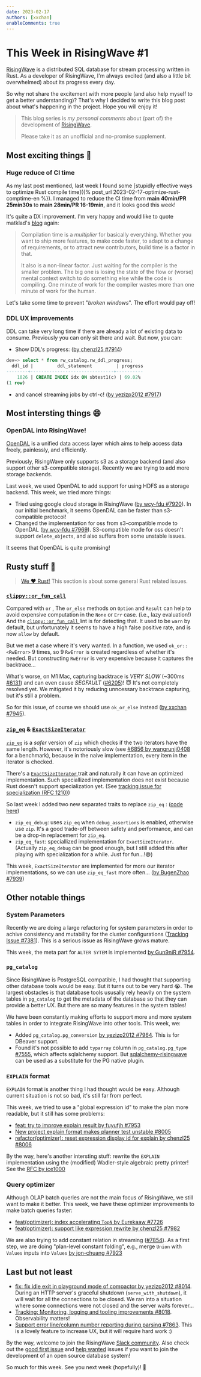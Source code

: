 ```yaml
---
date: 2023-02-17
authors: [xxchan]
enableComments: true
---
```


# This Week in RisingWave #1

[RisingWave](https://github.com/risingwavelabs/risingwave) is a distributed SQL database for stream processing written in Rust. As a developer of RisingWave, I'm always excited (and also a little bit overwhelmed) about its progress every day. 

So why not share the excitement with more people (and also help myself to get a better understanding)? That's why I decided to write this blog post about what's happening in the project. Hope you will enjoy it!

> This blog series is *my personal comments* about (part of) the development of [RisingWave](https://github.com/risingwavelabs/risingwave).
>
> Please take it as an unofficial and no-promise supplement.

## Most exciting things 🤩

### Huge reduce of CI time

As my last post mentioned, last week I found some [stupidly effective ways to optimize Rust compile time]({% post_url 2023-02-17-optimize-rust-comptime-en %}). I managed to reduce the CI time from **main 40min/PR 25min30s** to **main 28min/PR 16-19min**, and it looks good this week!

It's quite a DX improvement. I'm very happy and would like to quote matklad's [blog](https://matklad.github.io/2021/09/04/fast-rust-builds.html) again:

> Compilation time is a *multiplier* for basically everything. Whether you want to ship more features, to make code faster, to adapt to a change of requirements, or to attract new contributors, build time is a factor in that.
>
> It also is a non-linear factor. Just waiting for the compiler is the smaller problem. The big one is losing the state of the flow or (worse) mental context switch to do something else while the code is compiling. One minute of work for the compiler wastes more than one minute of work for the human.

Let's take some time to prevent "*broken windows*". The effort would pay off!

### DDL UX improvements

DDL can take very long time if there are already a lot of existing data to consume. Previously you can only sit there and wait. But now, you can:

- Show DDL's progress: ([by chenzl25 #7914](https://github.com/risingwavelabs/risingwave/pull/7914))

```sql
dev=> select * from rw_catalog.rw_ddl_progress;
  ddl_id |         ddl_statement         | progress
--------+-------------------------------+----------
    1026 | CREATE INDEX idx ON sbtest1(c) | 69.02%
(1 row)
```

- and cancel streaming jobs by ctrl-c! ([by yezizp2012 #7917](https://github.com/risingwavelabs/risingwave/pull/7917))

## Most intersting things 😄

### OpenDAL into RisingWave!

[OpenDAL](https://github.com/datafuselabs/opendal) is a unified data access layer which aims to help access data freely, painlessly, and efficiently.

Previously, RisingWave only supports s3 as a storage backend (and also support other s3-compatible storage). Recently we are trying to add more storage backends.

Last week, we used OpenDAL to add support for using HDFS as a storage backend. This week, we tried more things:

- Tried using google cloud storage in RisingWave ([by wcy-fdu #7920](https://github.com/risingwavelabs/risingwave/issues/7920)). In our initial benchmark, it seems OpenDAL can be faster than s3-compatible protocol!
- Changed the implementation for oss from s3-compatible mode to OpenDAL ([by wcy-fdu #7969](https://github.com/risingwavelabs/risingwave/pull/7969)). S3-compatible mode for oss doesn't support `delete_objects`, and also suffers from some unstable issues.

It seems that OpenDAL is quite promising!

## Rusty stuff 🦀️ 

> [We ❤️ Rust!](https://www.risingwave-labs.com/blog/building-a-cloud-database-from-scratch-why-we-moved-from-cpp-to-rust/) This section is about some general Rust related issues.

### [ `clippy::or_fun_call` ](https://rust-lang.github.io/rust-clippy/master/#or_fun_call)

Compared with `or` , The `or_else` methods on `Option` and `Result` can help to avoid expensive computation in the `None` or `Err` case. (i.e., lazy evaluation!) And the [ `clippy::or_fun_call` ](https://rust-lang.github.io/rust-clippy/master/#or_fun_call) lint is for detecting that. It used to be `warn` by default, but unfortunately it seems to have a high false positive rate, and is now `allow` by default.

But we met a case where it's very wanted. In a function, we used `ok_or::<RwError>` 9 times, so 9 `RwError` is created regardless of whether it's needed. But constructing `RwError` is very expensive because it captures the backtrace... 

What's worse, on M1 Mac, capturing backtrace is *VERY SLOW* (~300ms [#6131](https://github.com/risingwavelabs/risingwave/issues/6131)) and can even cause *SEGFAULT* ([#6205](https://github.com/risingwavelabs/risingwave/issues/6205))! 😇 It's not completely resolved yet. We mitigated it by reducing unncessary backtrace capturing, but it's still a problem.

So for this issue, of course we should use `ok_or_else` instead ([by xxchan #7945](https://github.com/risingwavelabs/risingwave/pull/7945)).

### [`zip_eq`](https://docs.rs/itertools/latest/itertools/fn.zip_eq.html) & [ `ExactSizeIterator` ](https://doc.rust-lang.org/std/iter/trait.ExactSizeIterator.html)

[`zip_eq`](https://docs.rs/itertools/latest/itertools/fn.zip_eq.html) is a *safer* version of `zip` which checks if the two iterators have the same length. However, it's notoriously slow (see [#6856 by wangrunji0408](https://github.com/risingwavelabs/risingwave/pull/6856) for a benchmark), because in the naive implementation, every item in the iterator is checked. 

There's a [ `ExactSizeIterator` ](https://doc.rust-lang.org/std/iter/trait.ExactSizeIterator.html) trait and naturally it can have an optimized implementation. Such speciallized implementation does not exist because Rust doesn't support specialization yet. (See [tracking issue for specialization (RFC 1210)](https://github.com/rust-lang/rust/issues/31844))

So last week I added two new separated traits to replace `zip_eq` : ([code here](https://github.com/risingwavelabs/risingwave/blob/d8198fa138003e1f1431053f4f5f09e4a5fa8fd8/src/common/src/util/iter_util.rs))
- `zip_eq_debug`: uses `zip_eq` when `debug_assertions` is enabled, otherwise use `zip`. It's a good trade-off between safety and performance, and can be a drop-in replacement for `zip_eq`.
- `zip_eq_fast`: speciallized implementation for `ExactSizeIterator`. (Actually `zip_eq_debug` can be good enough, but I still added this after playing with specialization for a while. Just for fun...!😄)

This week, `ExactSizeIterator` are implemented for more our iterator implementations, so we can use `zip_eq_fast` more often... ([by BugenZhao #7939](https://github.com/risingwavelabs/risingwave/pull/7939))

## Other notable things

### System Parameters

Recently we are doing a large refactoring for system parameters in order to achive consistency and mutability for the cluster configurations ([Tracking Issue #7381](https://github.com/risingwavelabs/risingwave/issues/7381)). This is a serious issue as RisingWave grows mature.

This week, the meta part for `ALTER SYTEM` is implemented [by Gun9niR #7954](https://github.com/risingwavelabs/risingwave/pull/7954).

### `pg_catalog`

Since RisingWave is PostgreSQL compatible, I had thought that supporting other database tools would be easy. But it turns out to be very hard 😭. The largest obstacles is that database tools ususally rely heavily on the system tables in `pg_catalog` to get the metadata of the database so that they can provide a better UX. But there are so many features in the system tables!

We have been constantly making efforts to support more and more system tables in order to integrate RisingWave into other tools. This week, we:

- Added `pg_catalog.pg_conversion` [by yezizp2012 #7964](https://github.com/risingwavelabs/risingwave/pull/7964). This is for DBeaver support.
- Found it's not possible to add `typarray` column in `pg_catalog.pg_type` [#7555](https://github.com/risingwavelabs/risingwave/issues/7555), which affects sqlalchemy support. But [sqlalchemy-risingwave](https://github.com/risingwavelabs/sqlalchemy-risingwave) can be used as a substitute for the PG native plugin.

### `EXPLAIN` format

`EXPLAIN` format is another thing I had thought would be easy. Although current situation is not so bad, it's still far from perfect.

This week, we tried to use a "global expression id" to make the plan more readable, but it still has some problems:
- [feat: try to improve explain result by fuyufjh #7953](https://github.com/risingwavelabs/risingwave/pull/7953)  
- [New project explain format makes planner test unstable #8005](https://github.com/risingwavelabs/risingwave/issues/8005)
- [refactor(optimizer): reset expression display id for explain by chenzl25 #8006](https://github.com/risingwavelabs/risingwave/pull/8006)  

By the way, here's another intersting stuff: rewrite the `EXPLAIN` implementation using the (modified) Wadler-style algebraic pretty printer! See the [RFC by ice1000](https://github.com/risingwavelabs/rfcs/pull/42)

### Query optimizer

Although OLAP batch queries are not the main focus of RisingWave, we still want to make it better. This week, we have these optimizer improvements to make batch queries faster:

- [feat(optimizer): index accelerating `TopN` by Eurekaaw #7726](https://github.com/risingwavelabs/risingwave/pull/7726)
- [feat(optimizer): support like expression rewrite by chenzl25 #7982](https://github.com/risingwavelabs/risingwave/pull/7982)

We are also trying to add constant relation in streaming ([#7854](https://github.com/risingwavelabs/risingwave/issues/7854)). As a first step, we are doing "plan-level constant folding", e.g., merge `Union` with `Values` inputs into `Values` [by jon-chuang #7923](https://github.com/risingwavelabs/risingwave/pull/7923)

## Last but not least

- [fix: fix idle exit in playground mode of compactor by yezizp2012 #8014](https://github.com/risingwavelabs/risingwave/pull/8014). During an HTTP server's graceful shutdown (`serve_with_shutdown`), it will wait for all the connections to be closed. We ran into a situation where some connections were not closed and the server waits forever...
- [Tracking: Monitoring, logging and tooling improvements #8018](https://github.com/risingwavelabs/risingwave/issues/8018). Observability matters!
- [Support error line/column number reporting during parsing #7863](https://github.com/risingwavelabs/risingwave/issues/7863). This is a lovely feature to increase UX, but it will require hard work :)

By the way, welcome to join the RisingWave [Slack community](https://join.slack.com/t/risingwave-community/shared_invite/zt-120rft0mr-d8uGk3d~NZiZAQWPnElOfw). Also check out the [good first issue](https://github.com/risingwavelabs/risingwave/issues?q=is%3Aopen+label%3A%22good+first+issue%22+sort%3Aupdated-desc) and [help wanted](https://github.com/risingwavelabs/risingwave/issues?q=is%3Aopen+sort%3Aupdated-desc+label%3A%22help+wanted%22) issues if you want to join the development of an open source database system!

So much for this week. See you next week (hopefully)! 🤗
